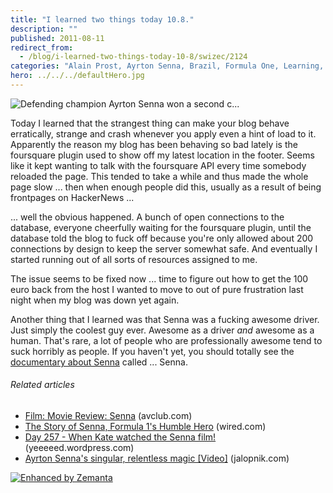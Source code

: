 ```yaml
---
title: "I learned two things today 10.8."
description: ""
published: 2011-08-11
redirect_from:
  - /blog/i-learned-two-things-today-10-8/swizec/2124
categories: "Alain Prost, Ayrton Senna, Brazil, Formula One, Learning, Personal"
hero: ../../../defaultHero.jpg
---
```


![Defending champion Ayrton Senna won a second c...](https://swizec.com/blog/wp-content/uploads/2011/08/300px-Ayrton_Senna_Imola_1989_Cropped3.jpg "Defending champion Ayrton Senna won a second c...")

Today I learned that the strangest thing can make your blog behave erratically, strange and crash whenever you apply even a hint of load to it. Apparently the reason my blog has been behaving so bad lately is the foursquare plugin used to show off my latest location in the footer. Seems like it kept wanting to talk with the foursquare API every time somebody reloaded the page. This tended to take a while and thus made the whole page slow ... then when enough people did this, usually as a result of being frontpages on HackerNews ...

... well the obvious happened. A bunch of open connections to the database, everyone cheerfully waiting for the foursquare plugin, until the database told the blog to fuck off because you're only allowed about 200 connections by design to keep the server somewhat safe. And eventually I started running out of all sorts of resources assigned to me.

The issue seems to be fixed now ... time to figure out how to get the 100 euro back from the host I wanted to move to out of pure frustration last night when my blog was down yet again.

Another thing that I learned was that Senna was a fucking awesome driver. Just simply the coolest guy ever. Awesome as a driver _and_ awesome as a human. That's rare, a lot of people who are professionally awesome tend to suck horribly as people. If you haven't yet, you should totally see the [documentary about Senna](http://www.imdb.com/title/tt1424432/) called ... Senna.

###### Related articles

- [Film: Movie Review: Senna](http://www.avclub.com/articles/senna,60240/) (avclub.com)
- [The Story of Senna, Formula 1's Humble Hero](http://www.wired.com/geekdad/2011/08/senna/) (wired.com)
- [Day 257 - When Kate watched the Senna film!](http://yeeeeed.wordpress.com/2011/07/11/day-257-when-kate-watched-the-senna-film/) (yeeeeed.wordpress.com)
- [Ayrton Senna's singular, relentless magic \[Video\]](http://jalopnik.com/5823354/ayrton-sennas-singular-relentless-magic) (jalopnik.com)

[![Enhanced by Zemanta](https://img.zemanta.com/zemified_e.png?x-id=90edf8ca-6236-4d88-8e96-c12a0e40e38f)](http://www.zemanta.com/ "Enhanced by Zemanta")
